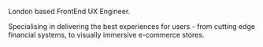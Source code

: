 London based FrontEnd UX Engineer.

Specialising in delivering the best experiences for users - from cutting edge financial systems, to visually immersive e-commerce stores.

